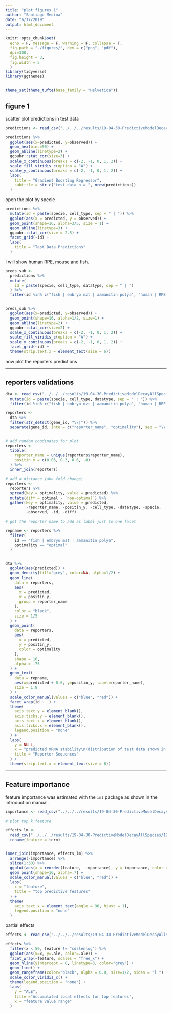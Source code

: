 ```yaml
---
title: "plot figures 1"
author: "Santiago Medina"
date: "6/17/2019"
output: html_document
---
```


```r
knitr::opts_chunk$set(
  echo = F, message = F, warning = F, collapse = T,
  fig.path = "./figures/", dev = c("png", "pdf"),
  dpi=300,
  fig.height = 3,
  fig.width = 5
  )
library(tidyverse)
library(ggthemes)


theme_set(theme_tufte(base_family = "Helvetica"))
```

## figure 1

scatter plot predictions in test data


```r
predictions <- read_csv("../../../results/19-04-30-PredictiveModelDecayAllSpecies/19-05-01-TrainModels/results_data/val_gbm.csv")

predictions %>% 
  ggplot(aes(x=predicted, y=observed)) +
  geom_hex(bins=50) +
  geom_abline(linetype=2) +
  ggpubr::stat_cor(size=3) +
  scale_x_continuous(breaks = c(-2, -1, 0, 1, 2)) +
  scale_fill_viridis_c(option = "A") +
  scale_y_continuous(breaks = c(-2, -1, 0, 1, 2)) +
  labs(
    title = "Gradient Boosting Regressor",
    subtitle = str_c("test data n = ", nrow(predictions))
  )
```
 open the plot by specie
 
```r

predictions %>% 
  mutate(id = paste(specie, cell_type, sep = " | ")) %>% 
  ggplot(aes(x = predicted, y = observed)) +
  geom_point(shape=16, alpha=3/5, size = 1) +
  geom_abline(linetype=3) +
  ggpubr::stat_cor(size = 2.5) +
  facet_grid(~id) +
  labs(
    title = "Test Data Predictions"
  )

```

 
 I will show human RPE, mouse and fish.
 
```r
preds_sub <- 
  predictions %>% 
  mutate(
    id = paste(specie, cell_type, datatype, sep = " | ")
  ) %>% 
  filter(id %in% c("fish | embryo mzt | aamanitin polya", "human | RPE | endogenous"))


preds_sub %>% 
  ggplot(aes(x=predicted, y=observed)) +
  geom_point(shape=16, alpha=1/2, size=1) +
  geom_abline(linetype=2) +
  ggpubr::stat_cor(size=2) +
  scale_x_continuous(breaks = c(-2, -1, 0, 1, 2)) +
  scale_fill_viridis_c(option = "A") +
  scale_y_continuous(breaks = c(-2, -1, 0, 1, 2)) +
  facet_grid(~id) +
  theme(strip.text.x = element_text(size = 6))

```
 
now plot the reporters predictions

***

## reporters validations

```r
dta <- read_csv("../../../results/19-04-30-PredictiveModelDecayAllSpecies/19-05-01-TrainModels/results_data/reporters_pr") %>% 
  mutate(id = paste(specie, cell_type, datatype, sep = " | ")) %>% 
  filter(id %in% c("fish | embryo mzt | aamanitin polya", "human | RPE | endogenous"))

reporters <- 
  dta %>% 
  filter(str_detect(gene_id, "\\|")) %>% 
  separate(gene_id, into = c("reporter_name", "optimality"), sep = "\\|")


# add random coodinates for plot
reporters <- 
  tibble(
    reporter_name = unique(reporters$reporter_name),
    positin_y = c(0.05, 0.3, 0.6, .8)
  ) %>% 
  inner_join(reporters)

# add a distance (aka fold change)
reporters <- 
  reporters %>% 
  spread(key = optimality, value = predicted) %>% 
  mutate(diff = optimal - `non-optimal`) %>% 
  gather(key = optimality, value = predicted,
         -reporter_name, -positin_y, -cell_type, -datatype, -specie,
         -observed, -id, -diff)

# get the reporter name to add as label just to one facet

repname <- reporters %>% 
  filter(
    id == "fish | embryo mzt | aamanitin polya",
    optimality == "optimal"
  )


dta %>% 
  ggplot(aes(predicted)) +
  geom_density(fill="grey", color=NA, alpha=1/2) +
  geom_line(
    data = reporters,
    aes(
      x = predicted,
      y = positin_y,
      group = reporter_name
    ),
    color = "black",
    size = 1/5
  ) +
  geom_point(
    data = reporters,
    aes(
      x = predicted,
      y = positin_y,
      color = optimality
    ),
    shape = 16,
    alpha = .75
  ) +
  geom_text(
    data = repname,
    aes(x=predicted + 0.6, y=positin_y, label=reporter_name),
    size = 1.8
  ) +
  scale_color_manual(values = c("blue", "red")) +
  facet_wrap(id ~ .) +
  theme(
    axis.text.y = element_blank(),
    axis.ticks.y = element_blank(),
    axis.text.x = element_blank(),
    axis.ticks.x = element_blank(),
    legend.position = "none"
  ) +
  labs(
    y = NULL,
    x = "predicted mRNA stability\n(distribution of test data shown in background)",
    title = "Reporter Sequences"
  ) +
  theme(strip.text.x = element_text(size = 6))
```


***

## Feature importance

feature importance was estimated with the `iml` package as shown in the introduction manual.

```r
importance <- read_csv("../../../results/19-04-30-PredictiveModelDecayAllSpecies/19-05-01-TrainModels/results_data/feature_importance.csv")

# plot top k feature

effects_lm <- 
  read_csv("../../../results/19-04-30-PredictiveModelDecayAllSpecies/19-05-01-TrainModels/results_data/feature_effects_linearModel.csv") %>% 
  rename(feature = term)


inner_join(importance, effects_lm) %>% 
  arrange(-importance) %>% 
  slice(1:30) %>% 
  ggplot(aes(x = reorder(feature, -importance), y = importance, color = estimate > 0)) +
  geom_point(shape=16, alpha=.7) +
  scale_color_manual(values = c("blue", "red")) +
  labs(
    x = "feature",
    title = "top predictive features"
  ) +
  theme(
    axis.text.x = element_text(angle = 90, hjust = 1),
    legend.position = "none"
  )
```

partial effects

```r
effects <- read_csv("../../../results/19-04-30-PredictiveModelDecayAllSpecies/19-05-01-TrainModels/results_data/feature_effects.csv")

effects %>% 
  filter(x < 50, feature != "cdslenlog") %>% 
  ggplot(aes(x=x, y=.ale, color=.ale)) +
  facet_wrap(~feature, scales = "free_x") +
  geom_hline(yintercept = 0, linetype=3, color="grey") +
  geom_line() +
  geom_rangeframe(color="black", alpha = 0.8, size=1/2, sides = "l ") +
  scale_color_viridis_c() +
  theme(legend.position = "none") +
  labs(
    y = "ALE",
    title ="Accumulated local effects for top features",
    x = "feature value range"
  )

```



